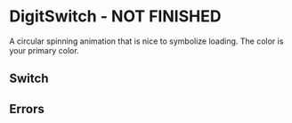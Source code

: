 
<Meta
    title="Elements|DigitSwitch"
    component={DigitSwitch}
    decorators={[DigitProvidersDecorator]}
/>

# DigitSwitch - NOT FINISHED

A circular spinning animation that is nice to symbolize loading. The color is your primary color.

## Switch

<Preview>
    <Story name="Primary">
        <DigitSwitch label="Primary" primary />
    </Story>
    <Story name="Secondary">
        <DigitSwitch label="Secondary" secondary />
    </Story>
    <Story name="Normal">
        <DigitSwitch label="Normal" />
    </Story>
    <Story name="Disabled">
        <DigitSwitch label="Disabled" disabled />
    </Story>
</Preview>

## Errors

<Preview>
    <Story name="Error switch">
        <DigitSwitch label="Set error on the switches" primary />
    </Story>
    <Story name="Secondary error">
        <DigitSwitch
            label="Secondary"
            secondary
            error={true}
            errorMessage="This is an error"
        />
    </Story>
    <Story name="Disabled error">
        <DigitSwitch
            label="Disabled"
            disabled
            error={true}
            errorMessage="This is also an error"
        />
    </Story>
</Preview>

<Props of={DigitSwitch} />
